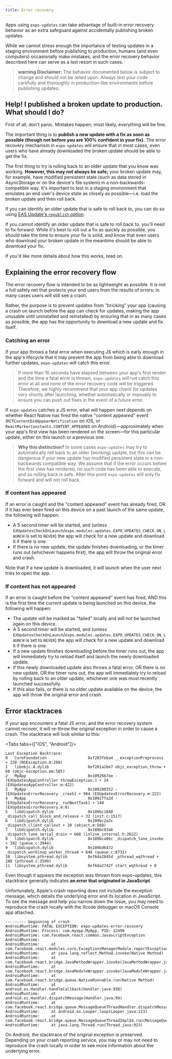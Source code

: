 ```yaml
---
title: Error recovery
---
```



Apps using `expo-updates` can take advantage of built-in error recovery behavior as an extra safeguard against accidentally publishing broken updates.

While we cannot stress enough the importance of testing updates in a staging environment before publishing to production, humans (and even computers) occasionally make mistakes, and the error recovery behavior described here can serve as a last resort in such cases.

> **warning** **Disclaimer:** The behavior documented below is subject to change and should not be relied upon. Always test your code carefully and thoroughly in production-like environments before publishing updates.

## Help! I published a broken update to production. What should I do?

First of all, don't panic. Mistakes happen; most likely, everything will be fine.

The important thing is to **publish a new update with a fix as soon as possible (though not before you are 100% confident in your fix).** The error recovery mechanism in `expo-updates` will ensure that in most cases, even users who have already downloaded the broken update should be able to get the fix.

The first thing to try is rolling back to an older update that you know was working. **However, this may not always be safe;** your broken update may, for example, have modified persistent state (such as data stored in AsyncStorage or on the device's file system) in a non-backwards-compatible way. It's important to test in a staging environment that emulates an end user's device state as closely as possible—i.e. load the broken update and then roll back.

If you can identify an older update that is safe to roll back to, you can do so using [EAS Update's `republish` option](/eas-update/eas-cli/#republish-a-previous-update-within-a-branch).

If you cannot identify an older update that is safe to roll back to, you'll need to fix forward. While it's best to roll out a fix as quickly as possible, you should take the time to ensure your fix is solid, and know that even users who download your broken update in the meantime should be able to download your fix.

If you'd like more details about how this works, read on.

## Explaining the error recovery flow

The error recovery flow is intended to be as lightweight as possible. It is not a full safety net that protects your end users from the results of errors; in many cases users will still see a crash.

Rather, the purpose is to prevent updates from "bricking" your app (causing a crash on launch before the app can check for updates, making the app unusable until uninstalled and reinstalled) by ensuring that in as many cases as possible, the app has the opportunity to download a new update and fix itself.

### Catching an error

If your app throws a fatal error when executing JS which is early enough in the app's lifecycle that it may prevent the app from being able to download further updates, `expo-updates` will catch this error.

> If more than 10 seconds have elapsed between your app's first render and the time a fatal error is thrown, `expo-updates` will not catch this error at all and none of the error recovery code will be triggered. Therefore, we highly recommend that your app check for updates very shortly after launching, whether automatically or manually to ensure you can push out fixes in the event of a future error.

If `expo-updates` catches a JS error, what will happen next depends on whether React Native has fired the native "content appeared" event (`RCTContentDidAppearNotification` on iOS, or `ReactMarkerConstants.CONTENT_APPEARED` on Android)—approximately when your app's first view has been rendered on the screen—for this particular update, either on this launch or a previous one.

> **Why this distinction?** In some cases `expo-updates` may try to automatically roll back to an older (working) update, but this can be dangerous if your new update has modified persistent state in a non-backwards compatible way. We assume that if the error occurs before the first view has rendered, no such code has been able to execute, and so rolling back is safe. After this point `expo-updates` will only fix forward and will not roll back.

### If content has appeared

If an error is caught and the "content appeared" event has already fired, OR if it has ever been fired on this device on a past launch of the same update, the following will happen:

- A 5 second timer will be started, and (unless `EXUpdatesCheckOnLaunch`/`expo.modules.updates.EXPO_UPDATES_CHECK_ON_LAUNCH` is set to `NEVER`) the app will check for a new update and download it if there is one.
- If there is no new update, the update finishes downloading, or the timer runs out (whichever happens first), the app will throw the original error and crash.

Note that if a new update is downloaded, it will launch when the user next tries to open the app.

### If content has not appeared

If an error is caught before the "content appeared" event has fired, AND this is the first time the current update is being launched on this device, the following will happen:

- The update will be marked as "failed" locally and will not be launched again on this device.
- A 5 second timer will be started, and (unless `EXUpdatesCheckOnLaunch`/`expo.modules.updates.EXPO_UPDATES_CHECK_ON_LAUNCH` is set to `NEVER`) the app will check for a new update and download it if there is one.
- If a new update finishes downloading before the timer runs out, the app will immediately try to reload itself and launch the newly downloaded update.
- If this newly downloaded update also throws a fatal error, OR there is no new update, OR the timer runs out, the app will immediately try to reload by rolling back to an older update, whichever one was most recently launched successfully.
- If this also fails, or there is no older update available on the device, the app will throw the original error and crash.

## Error stacktraces

If your app encounters a fatal JS error, and the error recovery system cannot recover, it will re-throw the original exception in order to cause a crash. The stacktrace will look similar to this:

<Tabs tabs={["iOS", "Android"]}>

<Tab>

```
Last Exception Backtrace:
0   CoreFoundation                	0xf203feba4 __exceptionPreprocess + 220 (NSException.m:200)
1   libobjc.A.dylib               	0xf201a1be7 objc_exception_throw + 60 (objc-exception.mm:565)
2   MyApp                         	0x10926b7ee -[EXUpdatesAppController throwException:] + 24 (EXUpdatesAppController.m:422)
3   MyApp                         	0x109280352 -[EXUpdatesErrorRecovery _crash] + 984 (EXUpdatesErrorRecovery.m:222)
4   MyApp                         	0x10927fa3d -[EXUpdatesErrorRecovery _runNextTask] + 148 (EXUpdatesErrorRecovery.m:0)
5   libdispatch.dylib             	0x109bc1848 _dispatch_call_block_and_release + 32 (init.c:1517)
6   libdispatch.dylib             	0x109bc2a2c _dispatch_client_callout + 20 (object.m:560)
7   libdispatch.dylib             	0x109bc93a6 _dispatch_lane_serial_drain + 668 (inline_internal.h:2622)
8   libdispatch.dylib             	0x109bca0bc _dispatch_lane_invoke + 392 (queue.c:3944)
9   libdispatch.dylib             	0x109bd6472 _dispatch_workloop_worker_thread + 648 (queue.c:6732)
10  libsystem_pthread.dylib       	0xf6da2845d _pthread_wqthread + 288 (pthread.c:2599)
11  libsystem_pthread.dylib       	0xf6da2742f start_wqthread + 8
```

Even though it appears the exception was thrown from expo-updates, this stacktrace generally indicates **an error that originated in JavaScript**.

Unfortunately, Apple's crash reporting does not include the exception message, which details the underlying error and its location in JavaScript. To see the message and help you narrow down the issue, you may need to reproduce the crash locally with the Xcode debugger or macOS Console app attached.

</Tab>

<Tab>

```
--------- beginning of crash
AndroidRuntime: FATAL EXCEPTION: expo-updates-error-recovery
AndroidRuntime: Process: com.myapp.MyApp, PID: 12498
AndroidRuntime: com.facebook.react.common.JavascriptException
AndroidRuntime:
AndroidRuntime: 	at com.facebook.react.modules.core.ExceptionsManagerModule.reportException(ExceptionsManagerModule.java:72)
AndroidRuntime: 	at java.lang.reflect.Method.invoke(Native Method)
AndroidRuntime: 	at com.facebook.react.bridge.JavaMethodWrapper.invoke(JavaMethodWrapper.java:372)
AndroidRuntime: 	at com.facebook.react.bridge.JavaModuleWrapper.invoke(JavaModuleWrapper.java:188)
AndroidRuntime: 	at com.facebook.react.bridge.queue.NativeRunnable.run(Native Method)
AndroidRuntime: 	at android.os.Handler.handleCallback(Handler.java:938)
AndroidRuntime: 	at android.os.Handler.dispatchMessage(Handler.java:99)
AndroidRuntime: 	at com.facebook.react.bridge.queue.MessageQueueThreadHandler.dispatchMessage(MessageQueueThreadHandler.java:27)
AndroidRuntime: 	at android.os.Looper.loop(Looper.java:223)
AndroidRuntime: 	at com.facebook.react.bridge.queue.MessageQueueThreadImpl$4.run(MessageQueueThreadImpl.java:228)
AndroidRuntime: 	at java.lang.Thread.run(Thread.java:923)
```

On Android, the stacktrace of the original exception is preserved. Depending on your crash reporting service, you may or may not need to reproduce the crash locally in order to see more information about the underlying error.

</Tab>

</Tabs>
